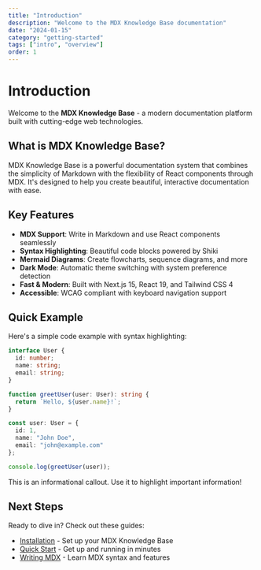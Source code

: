 ```yaml
---
title: "Introduction"
description: "Welcome to the MDX Knowledge Base documentation"
date: "2024-01-15"
category: "getting-started"
tags: ["intro", "overview"]
order: 1
---
```


# Introduction

Welcome to the **MDX Knowledge Base** - a modern documentation platform built with cutting-edge web technologies.

## What is MDX Knowledge Base?

MDX Knowledge Base is a powerful documentation system that combines the simplicity of Markdown with the flexibility of React components through MDX. It's designed to help you create beautiful, interactive documentation with ease.

## Key Features

- **MDX Support**: Write in Markdown and use React components seamlessly
- **Syntax Highlighting**: Beautiful code blocks powered by Shiki
- **Mermaid Diagrams**: Create flowcharts, sequence diagrams, and more
- **Dark Mode**: Automatic theme switching with system preference detection
- **Fast & Modern**: Built with Next.js 15, React 19, and Tailwind CSS 4
- **Accessible**: WCAG compliant with keyboard navigation support

## Quick Example

Here's a simple code example with syntax highlighting:

```typescript title="example.ts"
interface User {
  id: number;
  name: string;
  email: string;
}

function greetUser(user: User): string {
  return `Hello, ${user.name}!`;
}

const user: User = {
  id: 1,
  name: "John Doe",
  email: "john@example.com"
};

console.log(greetUser(user));
```

<Callout type="info">
  This is an informational callout. Use it to highlight important information!
</Callout>

## Next Steps

Ready to dive in? Check out these guides:

- [Installation](/docs/installation) - Set up your MDX Knowledge Base
- [Quick Start](/docs/quick-start) - Get up and running in minutes
- [Writing MDX](/docs/guides/writing-mdx) - Learn MDX syntax and features